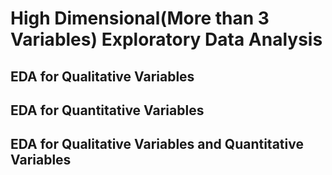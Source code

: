 # High Dimensional(More than 3 Variables) Exploratory Data Analysis 

## EDA for Qualitative Variables

## EDA for Quantitative Variables

## EDA for Qualitative Variables and Quantitative Variables